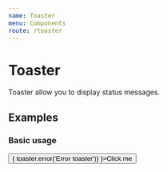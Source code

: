 ```yaml
---
name: Toaster
menu: Components
route: /toaster
---
```



# Toaster

Toaster allow you to display status messages.

## Examples

### Basic usage

<Playground>
   <Button onClick={(event) => {
     toaster.error('Error toaster')}
     }>Click me</Button>
</Playground>
